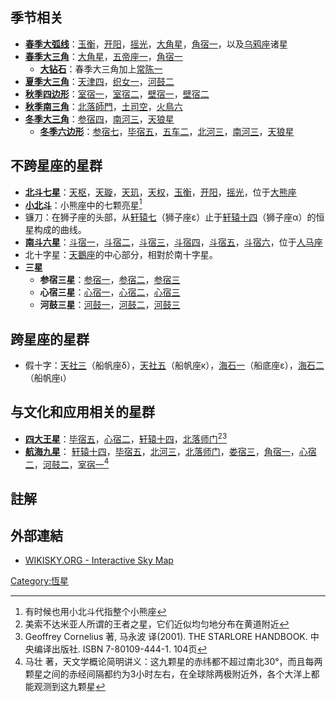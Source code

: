 ==季节相关==
*'''[[春季大弧线|春季大弧线]]'''：[[玉衡|玉衡]]，[[开阳|开阳]]，[[摇光|摇光]]，[[大角星|大角星]]，[[角宿一|角宿一]]，以及[[乌鸦座|乌鸦座]]诸星
*'''[[春季大三角|春季大三角]]'''：[[大角星|大角星]]，[[五帝座一|五帝座一]]，[[角宿一|角宿一]]
**'''[[大钻石|大钻石]]'''：春季大三角加上[[常陈一|常陈一]]
*'''[[夏季大三角|夏季大三角]]'''：[[天津四|天津四]]，[[织女一|织女一]]，[[河鼓二|河鼓二]]
*'''[[秋季四边形|秋季四边形]]'''：[[室宿一|室宿一]]，[[室宿二|室宿二]]，[[壁宿一|壁宿一]]，[[壁宿二|壁宿二]]
*'''[[秋季南三角|秋季南三角]]'''：[[北落師門|北落師門]]，[[土司空|土司空]]，[[火鳥六|火鳥六]]
*'''[[冬季大三角|冬季大三角]]'''：[[参宿四|参宿四]]，[[南河三|南河三]]，[[天狼星|天狼星]]
**'''[[冬季六边形|冬季六边形]]'''：[[参宿七|参宿七]]，[[毕宿五|毕宿五]]，[[五车二|五车二]]，[[北河三|北河三]]，[[南河三|南河三]]，[[天狼星|天狼星]]

==不跨星座的星群==
*'''[[北斗七星|北斗七星]]'''：[[天枢|天枢]]，[[天璇|天璇]]，[[天玑|天玑]]，[[天权|天权]]，[[玉衡|玉衡]]，[[开阳|开阳]]，[[摇光|摇光]]，位于[[大熊座|大熊座]]
*'''[[小北斗|小北斗]]'''：小熊座中的七颗亮星<ref>有时候也用小北斗代指整个小熊座</ref>
*镰刀：在狮子座的头部，从[[轩辕七|轩辕七]]（狮子座ε）止于[[轩辕十四|轩辕十四]]（狮子座α）的恒星构成的曲线。
*'''[[南斗六星|南斗六星]]'''：[[斗宿一|斗宿一]]，[[斗宿二|斗宿二]]，[[斗宿三|斗宿三]]，[[斗宿四|斗宿四]]，[[斗宿五|斗宿五]]，[[斗宿六|斗宿六]]，位于[[人马座|人马座]]
*北十字星：[[天鹅座|天鵝座]]的中心部分，相對於南十字星。
*'''三星'''
**'''参宿三星'''：[[参宿一|参宿一]]，[[参宿二|参宿二]]，[[参宿三|参宿三]]
**'''心宿三星'''：[[心宿一|心宿一]]，[[心宿二|心宿二]]，[[心宿三|心宿三]]
**'''河鼓三星'''：[[河鼓一|河鼓一]]，[[河鼓二|河鼓二]]，[[河鼓三|河鼓三]]

==跨星座的星群==
*假十字：[[天社三|天社三]]（船帆座δ），[[天社五|天社五]]（船帆座κ），[[海石一|海石一]]（船底座ε），[[海石二|海石二]]（船帆座ι）

== 与文化和应用相关的星群 ==
*'''[[四大王星|四大王星]]'''：[[毕宿五|毕宿五]]，[[心宿二|心宿二]]，[[轩辕十四|轩辕十四]]，[[北落师门|北落师门]]<ref>美索不达米亚人所谓的王者之星，它们近似均匀地分布在黄道附近</ref><ref>Geoffrey Cornelius 著, 马永波 译(2001). THE STARLORE HANDBOOK. 中央编译出版社. ISBN 7-80109-444-1. 104页</ref> 
*'''[[航海九星|航海九星]]'''： [[轩辕十四|轩辕十四]]，[[毕宿五|毕宿五]]，[[北河三|北河三]]，[[北落师门|北落师门]]，[[娄宿三|娄宿三]]，[[角宿一|角宿一]]，[[心宿二|心宿二]]，[[河鼓二|河鼓二]]，[[室宿一|室宿一]]<ref>马壮 著，天文学概论简明讲义：这九颗星的赤纬都不超过南北30°，而且每两颗星之间的赤经间隔都约为3小时左右，在全球除两极附近外，各个大洋上都能观测到这九颗星</ref>

== 註解 ==
{{reflist|2}}

==外部連結==
*[http://server6.wikisky.org/ WIKISKY.ORG - Interactive Sky Map] {{Wayback|url=http://server6.wikisky.org/ |date=20110314220426 }}

[[Category:恆星|Category:恆星]]